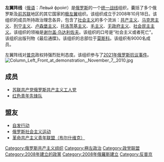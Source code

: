 {{expand|time=2015-09-23T09:17:56+00:00}}
'''左翼阵线'''（[[俄语|俄语]]：Ле́вый фро́нт）是[[俄罗斯|俄罗斯]]的一个[[统一战线|统一战线]]组织，囊括了多个俄罗斯及[[前苏联|前苏联]]地区的其它国家的[[极左翼|极左翼]]组织。该组织成立于2008年10月18日。该组织的成员所持政治理念各异，包含了[[社会主义|社会主义]]的多个流派：[[共产主义|共产主义]]、[[马克思主义|马克思主义]]、[[列宁主义|列宁主义]]、[[卢森堡主义|卢森堡主义]]、[[托洛茨基主义|托洛茨基主义]]、[[毛主义|毛主义]]、[[无政府主义|无政府主义]]、[[社会民主主义|社会民主主义]]。该组织的领袖是[[谢尔盖·乌达利佐夫|谢尔盖·乌达利佐夫]]。该组织的口号是“社会主义或者死亡”。该组织出版刊物《最后通牒》。该组织的总部位于[[莫斯科|莫斯科]]。该组织有9000名成员。

左翼阵线对[[普京|普京]]政权持强烈批判态度。该组织参与了[[2021年俄罗斯抗议事件|2021年俄罗斯抗议事件]]。
[[File:Column_Left_Front_at_demonstration,_November_7,_2010.jpg|thumb]]

==成员==
*[[苏联共产党俄罗斯共产主义工人党|苏联共产党俄罗斯共产主义工人党]]
*[[红色青年先锋队|红色青年先锋队]]

==盟友==
*[[自发行动|自发行动]]
*[[俄罗斯社会主义运动|俄罗斯社会主义运动]]
*[[革命共产主义青年联盟（布尔什维克）|革命共产主义青年联盟（布尔什维克）]]

[[Category:俄罗斯共产主义组织|Category:俄罗斯共产主义组织]]
[[Category:極左政治|Category:極左政治]]
[[Category:政党联盟|Category:政党联盟]]
[[Category:2008年建立的政黨|Category:2008年建立的政黨]]
[[Category:2008年俄羅斯建立|Category:2008年俄羅斯建立]]
[[Category:反普京|Category:反普京]]